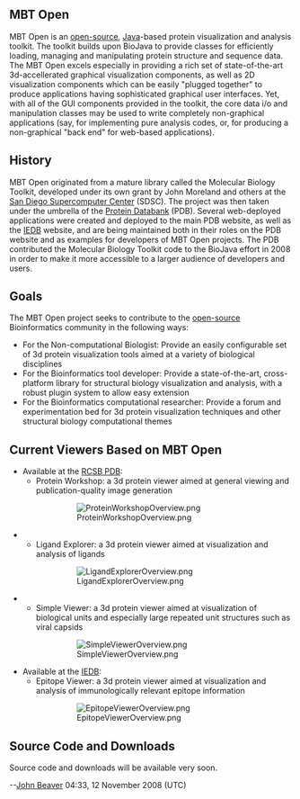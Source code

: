 == MBT Open == 

MBT Open is an [[wp:Open source|open-source]], [http://www.java.sun.com Java]-based protein visualization and analysis toolkit. The toolkit builds upon BioJava to provide classes for efficiently loading, managing and manipulating protein structure and sequence data. The MBT Open excels especially in providing a rich set of state-of-the-art 3d-accellerated graphical visualization components, as well as 2D visualization components which can be easily "plugged together" to produce applications having sophisticated graphical user interfaces. Yet, with all of the GUI components provided in the toolkit, the core data i/o and manipulation classes may be used to write completely non-graphical applications (say, for implementing pure analysis codes, or, for producing a non-graphical "back end" for web-based applications).

== History ==

MBT Open originated from a mature library called the Molecular Biology Toolkit, developed under its own grant by John Moreland and others at the [http://www.sdsc.edu San Diego Supercomputer Center] (SDSC). The project was then taken under the umbrella of the [http://www.pdb.org Protein Databank] (PDB). Several web-deployed applications were created and deployed to the main PDB website, as well as the [http://www.immuneepitope.org/home.do IEDB] website, and are being maintained both in their roles on the PDB website and as examples for developers of MBT Open projects. The PDB contributed the Molecular Biology Toolkit code to the BioJava effort in 2008 in order to make it more accessible to a larger audience of developers and users.

== Goals ==

The MBT Open project seeks to contribute to the [[wp:Open source|open-source]] Bioinformatics community in the following ways:
* For the Non-computational Biologist: Provide an easily configurable set of 3d protein visualization tools aimed at a variety of biological disciplines
* For the Bioinformatics tool developer: Provide a state-of-the-art, cross-platform library for structural biology visualization and analysis, with a robust plugin system to allow easy extension
* For the Bioinformatics computational researcher: Provide a forum and experimentation bed for 3d protein visualization techniques and other structural biology computational themes

== Current Viewers Based on MBT Open ==
* Available at the [http://www.rcsb.org RCSB PDB]:
** Protein Workshop: a 3d protein viewer aimed at general viewing and publication-quality image generation
::[[Image:ProteinWorkshopOverview.png]]
** Ligand Explorer: a 3d protein viewer aimed at visualization and analysis of ligands
::[[Image:LigandExplorerOverview.png]]
** Simple Viewer: a 3d protein viewer aimed at visualization of biological units and especially large repeated unit structures such as viral capsids
::[[Image:SimpleViewerOverview.png]]
* Available at the [http://www.immuneepitope.org/home.do IEDB]:
** Epitope Viewer: a 3d protein viewer aimed at visualization and analysis of immunologically relevant epitope information
::[[Image:EpitopeViewerOverview.png]]

== Source Code and Downloads ==

Source code and downloads will be available very soon.

--[[User:Semblance|John Beaver]] 04:33, 12 November 2008 (UTC)